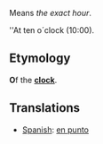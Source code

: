 Means ''the exact hour''.

''At ten o´clock (10:00).

==Etymology==

'''O'''f the '''[[clock]]'''. 

==Translations==

*[[Spanish]]: [[en punto]]